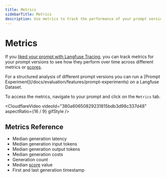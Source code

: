 ```yaml
---
title: Metrics
sidebarTitle: Metrics
description: Use metrics to track the performance of your prompt versions.
---
```


# Metrics

If you [liked your prompt with Langfuse Tracing](/docs/prompt-management/features/link-tracing), you can track metrics for your prompt versions to see how they perform over time across different metrics or [scores](/docs/evaluation/data-model). 

<Callout type="info" emoji="💡">
For a structured analysis of different prompt versions you can run a [Prompt Experiment](/docs/evaluation/features/prompt-experiments) on a Langfuse Dataset.
</Callout>

To access the metrics, navigate to your prompt and click on the `Metrics` tab.

<CloudflareVideo
  videoId="380a60650829231815bdb3d98c337d48"
  aspectRatio={16 / 9}
  gifStyle
/>

## Metrics Reference

- Median generation latency
- Median generation input tokens
- Median generation output tokens
- Median generation costs
- Generation count
- Median [score](/docs/evaluation/data-model) value
- First and last generation timestamp